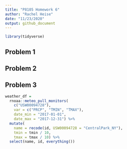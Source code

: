 ```yaml
---
title: "P8105 Homework 6"
author: "Rachel Heise"
date: "11/23/2020"
output: github_document
---
```


```r
library(tidyverse)
```


## Problem 1








## Problem 2









## Problem 3

```r
weather_df = 
  rnoaa::meteo_pull_monitors(
    c("USW00094728"),
    var = c("PRCP", "TMIN", "TMAX"), 
    date_min = "2017-01-01",
    date_max = "2017-12-31") %>%
  mutate(
    name = recode(id, USW00094728 = "CentralPark_NY"),
    tmin = tmin / 10,
    tmax = tmax / 10) %>%
  select(name, id, everything())
```


